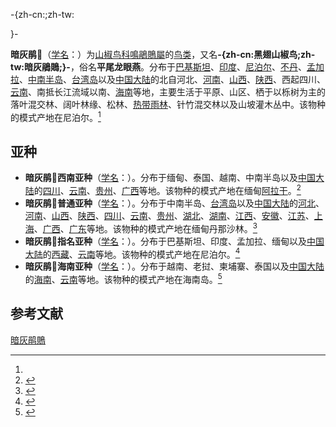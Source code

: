 {{noteTA
|T=zh-cn:暗灰鹃𱉐; zh-tw:黑翅山椒鳥; 
|1=黑翅山椒鳥=>zh-cn:暗灰鹃{{僻字|𱉐|⿰贝鸟}};黑翅山椒鳥=>zh-sg:暗灰鹃{{僻字|𱉐|⿰贝鸟}};黑翅山椒鳥=>zh-my:暗灰鹃{{僻字|𱉐|⿰贝鸟}};
|2=暗灰鹃𱉐=>zh-tw:黑翅山椒鳥;暗灰鹃𱉐=>zh-hk:黑翅山椒鳥;暗灰鹃𱉐=>zh-mo:黑翅山椒鳥;
|3=𱉐=>zh-cn:{{僻字|𱉐|⿰贝鸟}};𱉐=>zh-sg:{{僻字|𱉐|⿰贝鸟}};𱉐=>zh-my:{{僻字|𱉐|⿰贝鸟}};
|4=鵙=>zh-cn:{{僻字|𱉐|⿰贝鸟}};鵙=>zh-sg:{{僻字|𱉐|⿰贝鸟}};鵙=>zh-my:{{僻字|𱉐|⿰贝鸟}};
}}
-{zh-cn:{{CJK-New-Char|31250|ver=G}};zh-tw:
;}-
{{speciesbox
| name = 暗灰鹃𱉐
| status = LC
| status_system = iucn3.1
| status_ref = <ref>{{IUCN2010
|assessors=BirdLife International
|year=2009
|id=146826
|title=Coracina melaschistos
|version=2010.3
|downloaded= 2010-10-22
}}</ref>
| image = Black-winged Cuckooshrike (Coracina melaschistos) on Banyan (Ficus benghalensis) at Jayanti, Duars W Picture 417.jpg
| genus = Lalage
| species = melaschistos
| authority = (Hodgson 1836)<ref name='id2642'>{{cite web| url =http://www.bioinfo.cn/db05/BjdwSpecies.php?action=view&id=2642| title =暗灰鹃鵙| work =《中国动物物种编目数据库》| publisher =中国科学院微生物研究所| author =中国科学院动物研究所| accessdate =2009-04-04| deadurl =yes| archiveurl =https://web.archive.org/web/20131203122335/http://www.bioinfo.cn/db05/BjdwSpecies.php?action=view| archivedate =2013-12-03}}</ref>
| synonyms = ''Coracina melaschistos''
}}

'''暗灰鹃𱉐'''（[[学名|学名]]：{{lang|la|''Lalage melaschistos''}}）为[[山椒鸟科|山椒鸟科]][[鳴鵑鵙屬|鳴鵑鵙屬]]的[[鸟类|鸟类]]，又名'''-{zh-cn:黑翅山椒鸟;zh-tw:暗灰鵑鵙;}-'''，俗名'''平尾龙眼燕'''。分布于[[巴基斯坦|巴基斯坦]]、[[印度|印度]]、[[尼泊尔|尼泊尔]]、[[不丹|不丹]]、[[孟加拉|孟加拉]]、[[中南半岛|中南半岛]]、[[台湾岛|台湾岛]]以及[[中国大陆|中国大陆]]的北自河北、[[河南|河南]]、[[山西|山西]]、[[陕西|陕西]]、西起四川、[[云南|云南]]、南抵长江流域以南、[[海南|海南]]等地，主要生活于平原、山区、栖于以栎树为主的落叶混交林、阔叶林缘、松林、[[热带雨林|热带雨林]]、针竹混交林以及山坡灌木丛中。该物种的模式产地在尼泊尔。<ref name='id2642'/>

==亚种==
*'''暗灰鹃𱉐西南亚种'''（[[学名|学名]]：{{lang|la|''Lalage melaschistos avensis''}}）。分布于缅甸、泰国、越南、中南半岛以及[[中国大陆|中国大陆]]的[[四川|四川]]、[[云南|云南]]、[[贵州|贵州]]、[[广西|广西]]等地。该物种的模式产地在缅甸[[阿拉干|阿拉干]]。<ref name='id2643'>{{cite web| url =http://www.bioinfo.cn/db05/BjdwSpecies.php?action=view&id=2643| title =暗灰鹃鵙西南亚种| work =《中国动物物种编目数据库》| publisher =中国科学院微生物研究所| author =中国科学院动物研究所| accessdate =2009-04-04| deadurl =yes| archiveurl =https://web.archive.org/web/20131203122335/http://www.bioinfo.cn/db05/BjdwSpecies.php?action=view| archivedate =2013-12-03}}</ref>
*'''暗灰鹃𱉐普通亚种'''（[[学名|学名]]：{{lang|la|''Lalage melaschistos intermedia''}}）。分布于中南半岛、[[台湾岛|台湾岛]]以及[[中国大陆|中国大陆]]的[[河北|河北]]、[[河南|河南]]、[[山西|山西]]、[[陕西|陕西]]、[[四川|四川]]、[[云南|云南]]、[[贵州|贵州]]、[[湖北|湖北]]、[[湖南|湖南]]、[[江西|江西]]、[[安徽|安徽]]、[[江苏|江苏]]、[[上海|上海]]、[[广西|广西]]、[[广东|广东]]等地。该物种的模式产地在缅甸丹那沙林。<ref name='id2644'>{{cite web| url =http://www.bioinfo.cn/db05/BjdwSpecies.php?action=view&id=2644| title =暗灰鹃鵙普通亚种| work =《中国动物物种编目数据库》| publisher =中国科学院微生物研究所| author =中国科学院动物研究所| accessdate =2009-04-04| deadurl =yes| archiveurl =https://web.archive.org/web/20160305050854/http://www.bioinfo.cn/db05/BjdwSpecies.php?action=view&id=2644| archivedate =2016-03-05}}</ref>
*'''暗灰鹃𱉐指名亚种'''（[[学名|学名]]：{{lang|la|''Lalage melaschistos melaschistos''}}）。分布于巴基斯坦、印度、孟加拉、缅甸以及[[中国大陆|中国大陆]]的[[西藏|西藏]]、[[云南|云南]]等地。该物种的模式产地在尼泊尔。<ref name='id2645'>{{cite web| url =http://www.bioinfo.cn/db05/BjdwSpecies.php?action=view&id=2645| title =暗灰鹃鵙指名亚种| work =《中国动物物种编目数据库》| publisher =中国科学院微生物研究所| author =中国科学院动物研究所| accessdate =2009-04-04| deadurl =yes| archiveurl =https://web.archive.org/web/20131203122335/http://www.bioinfo.cn/db05/BjdwSpecies.php?action=view| archivedate =2013-12-03}}</ref>
*'''暗灰鹃𱉐海南亚种'''（[[学名|学名]]：{{lang|la|''Lalage melaschistos saturata''}}）。分布于越南、老挝、柬埔寨、泰国以及[[中国大陆|中国大陆]]的[[海南|海南]]、[[云南|云南]]等地。该物种的模式产地在海南岛。<ref name='id2646'>{{cite web| url =http://www.bioinfo.cn/db05/BjdwSpecies.php?action=view&id=2646| title =暗灰鹃鵙海南亚种| work =《中国动物物种编目数据库》| publisher =中国科学院微生物研究所| author =中国科学院动物研究所| accessdate =2009-04-04| deadurl =yes| archiveurl =https://web.archive.org/web/20160305103805/http://www.bioinfo.cn/db05/BjdwSpecies.php?action=view&id=2646| archivedate =2016-03-05}}</ref>

== 参考文献 ==
{{reflist}}
{{commons|Coracina  melaschistos}}
{{Wikispecies|Coracina melaschistos}}
{{Taxonbar|from=Q1038066}}

[[Category:鸦鹃鵙属|暗灰鹃鵙]]